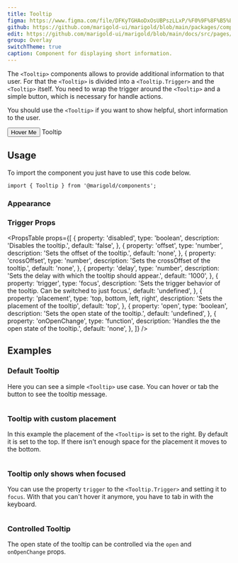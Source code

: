 ```yaml
---
title: Tooltip
figma: https://www.figma.com/file/DFKyTGHAoDxOsUBPszLLxP/%F0%9F%8F%B5%EF%B8%8FMarigold?node-id=2461%3A2378
github: https://github.com/marigold-ui/marigold/blob/main/packages/components/src/Tooltip/Tooltip.tsx
edit: https://github.com/marigold-ui/marigold/blob/main/docs/src/pages/components/tooltip.mdx
group: Overlay
switchTheme: true
caption: Component for displaying short information.
---
```


The `<Tooltip>` components allows to provide additional information to that user. For that the `<Tooltip>` is divided into a `<Tooltip.Trigger>` and the `<Tooltip>` itself. You need to wrap the trigger around the `<Tooltip>` and a simple button, which is necessary for handle actions.

You should use the `<Tooltip>` if you want to show helpful, short information to the user.

<Preview>
  <Tooltip.Trigger>
    <Button variant="primary">
      <Text>Hover Me</Text>
    </Button>
    <Tooltip>Tooltip</Tooltip>
  </Tooltip.Trigger>
</Preview>

## Usage

To import the component you just have to use this code below.

```tsx
import { Tooltip } from '@marigold/components';
```

### Appearance

<AppearanceTable component={title} />

### Trigger Props

<PropsTable
  props={[
    {
      property: 'disabled',
      type: 'boolean',
      description: 'Disables the tooltip.',
      default: 'false',
    },
    {
      property: 'offset',
      type: 'number',
      description: 'Sets the offset of the tooltip.',
      default: 'none',
    },
    {
      property: 'crossOffset',
      type: 'number',
      description: 'Sets the crossOffset of the tooltip.',
      default: 'none',
    },
    {
      property: 'delay',
      type: 'number',
      description: 'Sets the delay with which the tooltip should appear.',
      default: '1000',
    },
    {
      property: 'trigger',
      type: 'focus',
      description:
        'Sets the trigger behavior of the tooltip. Can be switched to just focus.',
      default: 'undefined',
    },
    {
      property: 'placement',
      type: 'top, bottom, left, right',
      description: 'Sets the placement of the tooltip',
      default: 'top',
    },
    {
      property: 'open',
      type: 'boolean',
      description: 'Sets the open state of the tooltip.',
      default: 'undefined',
    },
    {
      property: 'onOpenChange',
      type: 'function',
      description: 'Handles the the open state of the tooltip.',
      default: 'none',
    },
  ]}
/>

## Examples

### Default Tooltip

Here you can see a simple `<Tooltip>` use case. You can hover or tab the button to see the tooltip message.

```tsx preview file=components/Tooltip/tooltip-basic.demo.tsx

```

### Tooltip with custom placement

In this example the placement of the `<Tooltip>` is set to the right. By default it is set to the top. If there isn't enough space for the placement it moves to the bottom.

```tsx preview file=components/Tooltip/tooltip-custom.demo.tsx

```

### Tooltip only shows when focused

You can use the property `trigger` to the `<Tooltip.Trigger>` and setting it to `focus`. With that you can't hover it anymore, you have to tab in with the keyboard.

```tsx preview file=components/Tooltip/tooltip-focus.demo.tsx

```

### Controlled Tooltip

The open state of the tooltip can be controlled via the `open` and `onOpenChange` props.

```tsx preview file=components/Tooltip/tooltip-pressed.demo.tsx

```
